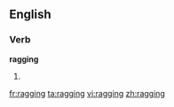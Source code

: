 ==English==
{{wikipedia}}
===Verb===
'''ragging'''
# {{present participle of|[[rag]]}}

[[fr:ragging]]
[[ta:ragging]]
[[vi:ragging]]
[[zh:ragging]]
